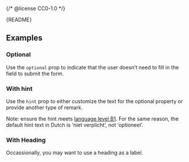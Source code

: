 {/* @license CC0-1.0 */}


<Meta of={LabelStories} />

<Markdown>{README}</Markdown>

<Primary />

<Controls />

## Examples

### Optional

Use the `optional` prop to indicate that the user doesn’t need to fill in the field to submit the form.

<Canvas of={LabelStories.Optional} />

### With hint

Use the `hint` prop to either customize the text for the optional property or provide another type of remark.

Note: ensure the hint meets [language level B1](https://www.amsterdam.nl/schrijfwijzer/heldere-taal-basis-onze-huisstijl/).
For the same reason, the default hint text in Dutch is ‘niet verplicht’, not ‘optioneel’.

<Canvas of={LabelStories.WithHint} />

### With Heading

Occassionally, you may want to use a heading as a label.

<Canvas of={LabelStories.WithHeading} />
